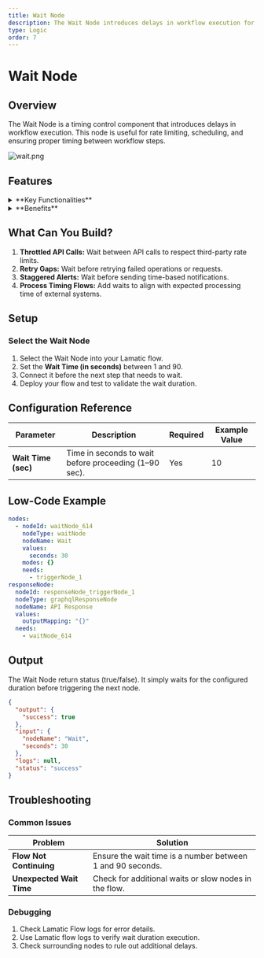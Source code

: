 ```yaml
---
title: Wait Node
description: The Wait Node introduces delays in workflow execution for timing control and rate limiting purposes.
type: Logic
order: 7
---
```


# Wait Node

<NodeOverview slug="wait-node" type="logic" />

## Overview

The Wait Node is a timing control component that introduces delays in workflow execution. This node is useful for rate limiting, scheduling, and ensuring proper timing between workflow steps.

![wait.png](../img/wait/wait-node.webp)

<NodeTypeInfo 
  batchTrigger={false}
  eventTrigger={false}
  action={true}
  description="This node is an **Action** node that introduces controlled delays in workflow execution for timing and rate limiting purposes."
/>



## Features

<details>
  <summary>**Key Functionalities**</summary>
1. **Execution Wait:** Wait for a specified time during the flow.
3. **Step Synchronization:** Add wait time between dependent steps in your flow.
4. **Sequential Flow Control:** Ensure proper timing across nodes.
5. **Simple Configuration:** Define wait time with a single value.

</details>

<details>
  <summary>**Benefits**</summary>
1. **Improved Flow Stability:** Reduces errors caused by premature executions.
2. **Controlled Execution:** Enables better coordination between systems or APIs.
3. **Reduced Failure Rates:** Avoids overloading external systems by spacing out actions.
4. **Flexible Timing:** Wait duration can be set per use case.
5. **No Extra Scripting Required:** Add timing logic directly within your flow visually.

</details>

## What Can You Build?

1. **Throttled API Calls:** Wait between API calls to respect third-party rate limits.
2. **Retry Gaps:** Wait before retrying failed operations or requests.
3. **Staggered Alerts:** Wait before sending time-based notifications.
4. **Process Timing Flows:** Add waits to align with expected processing time of external systems.

## Setup

### Select the Wait Node

1. Select the Wait Node into your Lamatic flow.
2. Set the **Wait Time (in seconds)** between 1 and 90.
3. Connect it before the next step that needs to wait.
4. Deploy your flow and test to validate the wait duration.

## Configuration Reference

| **Parameter**       | **Description**                                       | **Required** | **Example Value** |
| ------------------- | ----------------------------------------------------- | ------------ | ----------------- |
| **Wait Time (sec)** | Time in seconds to wait before proceeding (1–90 sec). | Yes          | 10                |

## Low-Code Example

```yaml
nodes:
  - nodeId: waitNode_614
    nodeType: waitNode
    nodeName: Wait
    values:
      seconds: 30
    modes: {}
    needs:
      - triggerNode_1
responseNode:
  nodeId: responseNode_triggerNode_1
  nodeType: graphqlResponseNode
  nodeName: API Response
  values:
    outputMapping: "{}"
  needs:
    - waitNode_614
```

## Output

The Wait Node return status (true/false). It simply waits for the configured duration before triggering the next node.

```json
{
  "output": {
    "success": true
  },
  "input": {
    "nodeName": "Wait",
    "seconds": 30
  },
  "logs": null,
  "status": "success"
}
```

## Troubleshooting

### Common Issues

| **Problem**               | **Solution**                                               |
| ------------------------- | ---------------------------------------------------------- |
| **Flow Not Continuing**   | Ensure the wait time is a number between 1 and 90 seconds. |
| **Unexpected Wait Time** | Check for additional waits or slow nodes in the flow.      |

### Debugging

1. Check Lamatic Flow logs for error details.
1. Use Lamatic flow logs to verify wait duration execution.
1. Check surrounding nodes to rule out additional delays.

